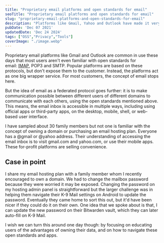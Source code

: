 ```yaml
---
title: "Proprietary email platforms and open standards for email"
seoTitle: "Proprietary email platforms and open standards for email"
slug: "proprietary-email-platforms-and-open-standards-for-email"
description: "Platforms like Gmail, Yahoo and Outlook have made it very easy to own and manage a mailbox, but I think we should be focusing on educating open standards."
pubDate: 'Dec 07 2021'
updatedDate: 'Dec 24 2024'
tags: ["OSS","Privacy","Tools"]
coverImage: "./image.webp"
---
```


Proprietary email platforms like Gmail and Outlook are common in use these days that most users aren't even familiar with open standards for email: [IMAP](https://datatracker.ietf.org/doc/html/rfc9051), POP3 and SMTP. Popular platforms are based on these protocols, but don't expose them to the customer. Instead, the platforms act as one big wrapper service. For most customers, the concept of email stops here.

But the idea of email as a federated protocol goes further: it is to make communication possible between different users of different domains to communicate with each others, using the open standards mentioned above. This means, the email inbox is accessible in multiple ways, including using official apps or third-party apps, on the desktop, mobile, shell, or web-based user interface.

I have sampled about 30 family members but not one is familiar with the concept of owning a domain or purchasing an email hosting plan. Everyone has a @gmail or @yahoo address. Their understanding of accessing the email inbox is to visit gmail.com and yahoo.com, or use their mobile apps. These for-profit platforms are selling convenience.

## Case in point

I share my email hosting plan with a family member whom I recently encouraged to own a domain. We had to change the mailbox password because they were worried it may be exposed. Changing the password on my hosting admin panel is straightforward but the larger challenge was in helping them navigate their K-9 Mail settings on Android to update the password. Eventually they came home to sort this out, but it'd have been nicer if they could do it on their own. One idea that we spoke about is that, I can update the new password on their Bitwarden vault, which they can later auto-fill on K-9 Mail.

I wish we can turn this around one day though: by focusing on educating users of the advantages of owning their data, and on how to navigate these open standards and apps.
